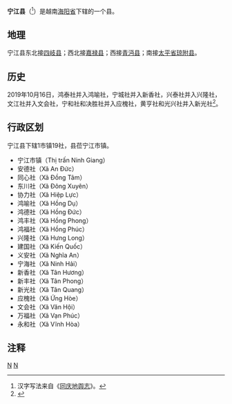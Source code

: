 {{Infobox Settlement
|name                   = 宁江县
|settlement_type        = 县
|official_name          = 
|other_name             = 
|native_name            = {{lang|vi|Huyện Ninh Giang}}
|nickname               = 
|motto                  = 
|image_skyline          = Panorama ninh giang.JPG
|imagesize              = 
|image_caption          = 
|image_flag             = 
|flag_size              = 
|image_seal             = 
|seal_size              = 
|image_shield           = 
|shield_size            = 
|image_blank_emblem     = 
|blank_emblem_size      = 
|image_map              = {{Infobox mapframe|frame-width=250|zoom=10}}
|mapsize                = 
|map_caption            = 
|image_map1             = 
|mapsize1               = 
|map_caption1           = 
|pushpin_map            = Vietnam
|pushpin_label_position = bottom
|pushpin_map_caption    = 
|pushpin_map1           = 
|pushpin_label_position1= 
|pushpin_map_caption1   = 
|subdivision_type       = 国家
|subdivision_name       = {{flag|Vietnam}}
|subdivision_type1      = [[越南行政区划|省]]
|subdivision_name1      = [[海阳省|海阳省]]
|subdivision_type2      = 行政区划
|subdivision_name2      = 1市镇19社
|subdivision_type3      = 
|subdivision_name3      = 
|seat_type              = 县莅
|seat                   = {{link-vi|宁江市镇|Ninh Giang (thị trấn)}}
|government_type        = 
|leader_title           = 
|leader_name            = 
|leader_title1          = 
|leader_name1           = 
|established_title      = 
|established_date       = 
|area_magnitude         = 
|unit_pref              = 
|area_footnotes         = 
|area_total_km2         = 135.4
|area_land_km2          = 
|area_water_km2         = 
|area_water_percent     = 
|area_urban_km2         = 
|area_metro_km2         = 
|population_as_of       = 2018年
|population_footnotes   = 
|population_note        = 
|population_total       = 190077
|population_density_km2 = auto
|population_metro             = 
|population_density_metro_km2 = 
|population_urban             = 
|population_density_urban_km2 = 
|timezone               = [[越南标准时间|越南标准时间]]
|utc_offset             = +7
|elevation_footnotes    = 
|elevation_m            = 
|coor_type              = 
|coordinates            = 
|postal_code_type       = 
|postal_code            = 
|area_code              = 
|website                = [http://ninhgiang.haiduong.gov.vn 宁江县电子信息门户网站]
|footnotes              = 
}}
'''宁江县'''（{{vie|v='''Huyện Ninh Giang'''|hn=縣寧江}}<ref>汉字写法来自《[[同庆地舆志|同庆地舆志]]》。</ref>）是越南[[海阳省|海阳省]]下辖的一个县。

==地理==
宁江县东北接[[四岐县|四岐县]]；西北接[[嘉禄县|嘉禄县]]；西接[[青沔县|青沔县]]；南接[[太平省|太平省]][[琼附县|琼附县]]。

==历史==
2019年10月16日，鸿泰社并入鸿喻社，宁城社并入新香社，兴泰社并入兴隆社，文江社并入文会社，宁和社和决胜社并入应槐社，黄亨社和光兴社并入新光社<ref>{{Cite web |url=https://thuvienphapluat.vn/van-ban/Bo-may-hanh-chinh/Nghi-quyet-788-NQ-UBTVQH14-2019-sap-xep-don-vi-hanh-chinh-cap-huyen-cap-xa-tinh-Hai-Duong-429702.aspx |title=Nghị quyết 788/NQ-UBTVQH14 năm 2019 về sắp xếp đơn vị hành chính cấp huyện, cấp xã thuộc tỉnh Hải Dương do Ủy ban Thường vụ Quốc hội ban hành |accessdate=2019-12-19 |archive-date=2019-12-03 |archive-url=https://web.archive.org/web/20191203000543/https://thuvienphapluat.vn/van-ban/Bo-may-hanh-chinh/Nghi-quyet-788-NQ-UBTVQH14-2019-sap-xep-don-vi-hanh-chinh-cap-huyen-cap-xa-tinh-Hai-Duong-429702.aspx |dead-url=no }}</ref>。

==行政区划==
宁江县下辖1市镇19社，县莅宁江市镇。
*宁江市镇（Thị trấn Ninh Giang）
*安德社（Xã An Đức）
*同心社（Xã Đồng Tâm）
*东川社（Xã Đông Xuyên）
*协力社（Xã Hiệp Lực）
*鸿喻社（Xã Hồng Dụ）
*鸿德社（Xã Hồng Đức）
*鸿丰社（Xã Hồng Phong）
*鸿福社（Xã Hồng Phúc）
*兴隆社（Xã Hưng Long）
*建国社（Xã Kiến Quốc）
*义安社（Xã Nghĩa An）
*宁海社（Xã Ninh Hải）
*新香社（Xã Tân Hương）
*新丰社（Xã Tân Phong）
*新光社（Xã Tân Quang）
*应槐社（Xã Ứng Hòe）
*文会社（Xã Văn Hội）
*万福社（Xã Vạn Phúc）
*永和社（Xã Vĩnh Hòa）

==注释==
{{reflist}}

{{海阳省行政区划}}
{{越南红河三角洲之县市镇区域划分}}

[[Category:越南县份|N]]
[[Category:海阳省|N]]